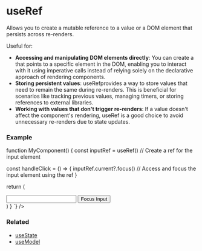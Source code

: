 

# useRef

Allows you to create a mutable reference to a value or a DOM element 
that persists across re-renders.

Useful for:
<ul>
  <li><b>Accessing and manipulating DOM elements directly</b>: You can create a <CodePreview data={refTypePreview} /> that points to a specific element in the DOM, enabling you to interact with it using imperative calls instead of relying solely on the declarative approach of rendering components.</li>
  <li><b>Storing persistent values</b>: <InlineCodeBlock>useRef</InlineCodeBlock>provides a way to store values that need to remain the same during re-renders. This is beneficial for scenarios like tracking previous values, managing timers, or storing references to external libraries.</li>
  <li><b>Working with values that don't trigger re-renders</b>: If a value doesn't affect the component's rendering, <InlineCodeBlock>useRef</InlineCodeBlock> is a good choice to avoid unnecessary re-renders due to state updates.</li>
</ul>


### Example
<div className="not-prose">
  <CodeBlock 
    lang="jsx" 
    code={`\

function MyComponent() {
  const inputRef = useRef() // Create a ref for the input element

  const handleClick = () => {
    inputRef.current?.focus() // Access and focus the input element using the ref
  }

  return (
    <div>
      <input ref={inputRef} type="text" />
      <button onclick={handleClick}>Focus Input</button>
    </div>
  )
}
`} />
</div>

### Related
<ul>
  <li><a href="/docs/hooks/useState">useState</a></li>
  <li><a href="/docs/hooks/useModel">useModel</a></li>
</ul>